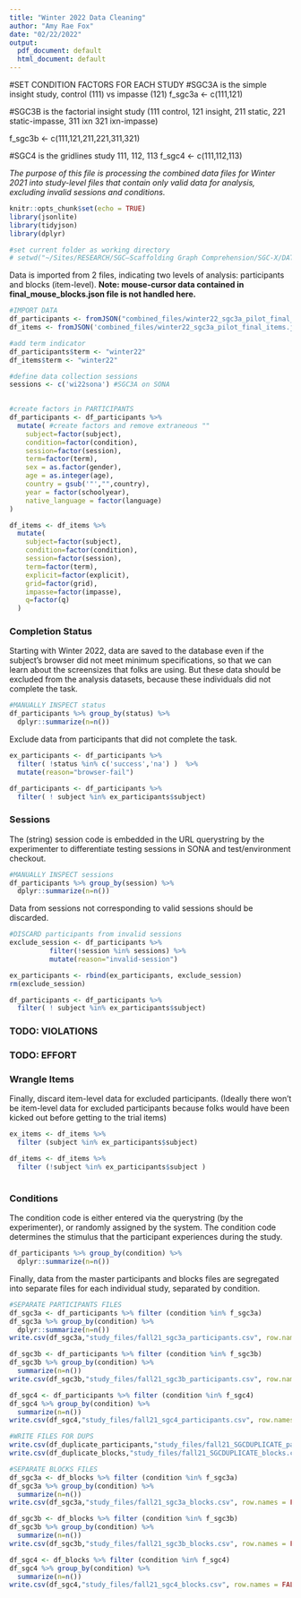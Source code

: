 ```yaml
---
title: "Winter 2022 Data Cleaning"
author: "Amy Rae Fox"
date: "02/22/2022"
output:
  pdf_document: default
  html_document: default
---
```


#SET CONDITION FACTORS FOR EACH STUDY
#SGC3A is the simple insight study, control (111) vs impasse (121)
f_sgc3a <- c(111,121) 

#SGC3B is the factorial insight study (111 control, 121 insight, 211 static, 221 static-impasse, 311 ixn 321 ixn-impasse)

f_sgc3b <- c(111,121,211,221,311,321)

#SGC4 is the gridlines study 111, 112, 113
f_sgc4 <- c(111,112,113)


*The purpose of this file is processing the combined data files for Winter 2021 into study-level files that contain only valid data for analysis, excluding invalid sessions and conditions.*

```r
knitr::opts_chunk$set(echo = TRUE)
library(jsonlite)
library(tidyjson)
library(dplyr)

#set current folder as working directory
# setwd("~/Sites/RESEARCH/SGC—Scaffolding Graph Comprehension/SGC-X/DATA/3_ready_files/spring_2018")
```

Data is imported from 2 files, indicating two levels of analysis: participants and blocks (item-level). **Note: mouse-cursor data contained in final_mouse_blocks.json file is not handled here.**

```r

#IMPORT DATA
df_participants <- fromJSON("combined_files/winter22_sgc3a_pilot_final_participants.json")
df_items <- fromJSON('combined_files/winter22_sgc3a_pilot_final_items.json')

#add term indicator
df_participants$term <- "winter22"
df_items$term <- "winter22"

#define data collection sessions 
sessions <- c('wi22sona') #SGC3A on SONA 
             
```


```r

#create factors in PARTICIPANTS
df_participants <- df_participants %>%  
  mutate( #create factors and remove extraneous ""
    subject=factor(subject),
    condition=factor(condition),
    session=factor(session),
    term=factor(term),
    sex = as.factor(gender),
    age = as.integer(age),
    country = gsub('"',"",country),
    year = factor(schoolyear),
    native_language = factor(language)
) 

```

```r

df_items <- df_items %>% 
  mutate(
    subject=factor(subject),
    condition=factor(condition),
    session=factor(session),
    term=factor(term),
    explicit=factor(explicit),
    grid=factor(grid),
    impasse=factor(impasse),
    q=factor(q)
  ) 
```

### Completion Status

Starting with Winter 2022, data are saved to the database even if the subject's browser did not meet minimum specifications, so that we can learn about the screensizes that folks are using. But these data should be excluded from the analysis datasets, because these individuals did not complete the task. 

```r
#MANUALLY INSPECT status
df_participants %>% group_by(status) %>% 
  dplyr::summarize(n=n())
```

Exclude data from participants that did not complete the task. 

```r

ex_participants <- df_participants %>% 
  filter( !status %in% c('success','na') )  %>% 
  mutate(reason="browser-fail")

df_participants <- df_participants %>% 
  filter( ! subject %in% ex_participants$subject)
```

### Sessions

The (string) session code is embedded in the URL querystring by the experimenter to differentiate testing sessions in SONA and test/environment checkout. 

```r
#MANUALLY INSPECT sessions
df_participants %>% group_by(session) %>% 
  dplyr::summarize(n=n())
```

Data from sessions not corresponding to valid sessions should be discarded. 

```r

#DISCARD participants from invalid sessions 
exclude_session <- df_participants %>% 
          filter(!session %in% sessions) %>% 
          mutate(reason="invalid-session")

ex_participants <- rbind(ex_participants, exclude_session)
rm(exclude_session)     

df_participants <- df_participants %>% 
  filter( ! subject %in% ex_participants$subject)

```


### TODO: VIOLATIONS
### TODO: EFFORT


### Wrangle Items

Finally, discard item-level data for excluded participants. 
(Ideally there won't be item-level data for excluded participants because folks would have been kicked out before getting to the trial items)
```r

ex_items <- df_items %>% 
  filter (subject %in% ex_participants$subject) 

df_items <- df_items %>% 
  filter (!subject %in% ex_participants$subject )
  
```


### Conditions

The condition code is either entered via the querystring (by the experimenter), or randomly assigned by the system. The condition code determines the stimulus that the participant experiences during the study. 

```r
df_participants %>% group_by(condition) %>% 
  dplyr::summarize(n=n())
```



Finally, data from the master participants and blocks files are segregated into separate files for each individual study, separated by condition. 
```r

#SEPARATE PARTICIPANTS FILES
df_sgc3a <- df_participants %>% filter (condition %in% f_sgc3a)
df_sgc3a %>% group_by(condition) %>% 
  dplyr::summarize(n=n())
write.csv(df_sgc3a,"study_files/fall21_sgc3a_participants.csv", row.names = FALSE)

df_sgc3b <- df_participants %>% filter (condition %in% f_sgc3b)
df_sgc3b %>% group_by(condition) %>% 
  summarize(n=n())
write.csv(df_sgc3b,"study_files/fall21_sgc3b_participants.csv", row.names = FALSE)

df_sgc4 <- df_participants %>% filter (condition %in% f_sgc4)
df_sgc4 %>% group_by(condition) %>% 
  summarize(n=n())
write.csv(df_sgc4,"study_files/fall21_sgc4_participants.csv", row.names = FALSE)

#WRITE FILES FOR DUPS
write.csv(df_duplicate_participants,"study_files/fall21_SGCDUPLICATE_participants.csv", row.names = FALSE)
write.csv(df_duplicate_blocks,"study_files/fall21_SGCDUPLICATE_blocks.csv", row.names = FALSE)

#SEPARATE BLOCKS FILES
df_sgc3a <- df_blocks %>% filter (condition %in% f_sgc3a)
df_sgc3a %>% group_by(condition) %>% 
  summarize(n=n())
write.csv(df_sgc3a,"study_files/fall21_sgc3a_blocks.csv", row.names = FALSE)

df_sgc3b <- df_blocks %>% filter (condition %in% f_sgc3b)
df_sgc3b %>% group_by(condition) %>% 
  summarize(n=n())
write.csv(df_sgc3b,"study_files/fall21_sgc3b_blocks.csv", row.names = FALSE)

df_sgc4 <- df_blocks %>% filter (condition %in% f_sgc4)
df_sgc4 %>% group_by(condition) %>% 
  summarize(n=n())
write.csv(df_sgc4,"study_files/fall21_sgc4_blocks.csv", row.names = FALSE)

```